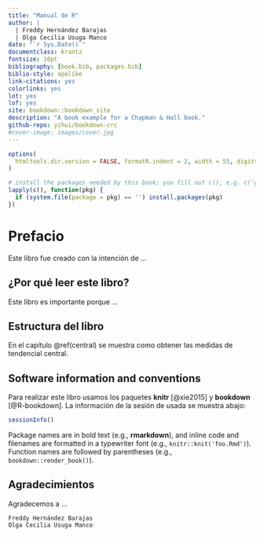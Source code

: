 ```yaml
--- 
title: "Manual de R"
author: |
  | Freddy Hernández Barajas
  | Olga Cecilia Usuga Manco
date: "`r Sys.Date()`"
documentclass: krantz
fontsize: 10pt
bibliography: [book.bib, packages.bib]
biblio-style: apalike
link-citations: yes
colorlinks: yes
lot: yes
lof: yes
site: bookdown::bookdown_site
description: "A book example for a Chapman & Hall book."
github-repo: yihui/bookdown-crc
#cover-image: images/cover.jpg
---
```


```r
options(
  htmltools.dir.version = FALSE, formatR.indent = 2, width = 55, digits = 4
)

# install the packages needed by this book; you fill out c(), e.g. c('ggplot2', 'dplyr')
lapply(c(), function(pkg) {
  if (system.file(package = pkg) == '') install.packages(pkg)
})
```

# Prefacio {-}

Este libro fue creado con la intención de ...

## ¿Por qué leer este libro? {-}

Este libro es importante porque ...

## Estructura del libro {-}

En el capítulo \@ref(central) se muestra como obtener las medidas de tendencial central.

## Software information and conventions {-}

Para realizar este libro usamos los paquetes **knitr**\index{knitr} [@xie2015] y **bookdown**\index{bookdown} [@R-bookdown]. La información de la sesión de \proglang{R} usada se muestra abajo:

```r
sessionInfo()
```

Package names are in bold text (e.g., **rmarkdown**), and inline code and filenames are formatted in a typewriter font (e.g., `knitr::knit('foo.Rmd')`). Function names are followed by parentheses (e.g., `bookdown::render_book()`).

## Agradecimientos {-}

Agradecemos a ...

```block2
Freddy Hernández Barajas
Olga Cecilia Usuga Manco
```

